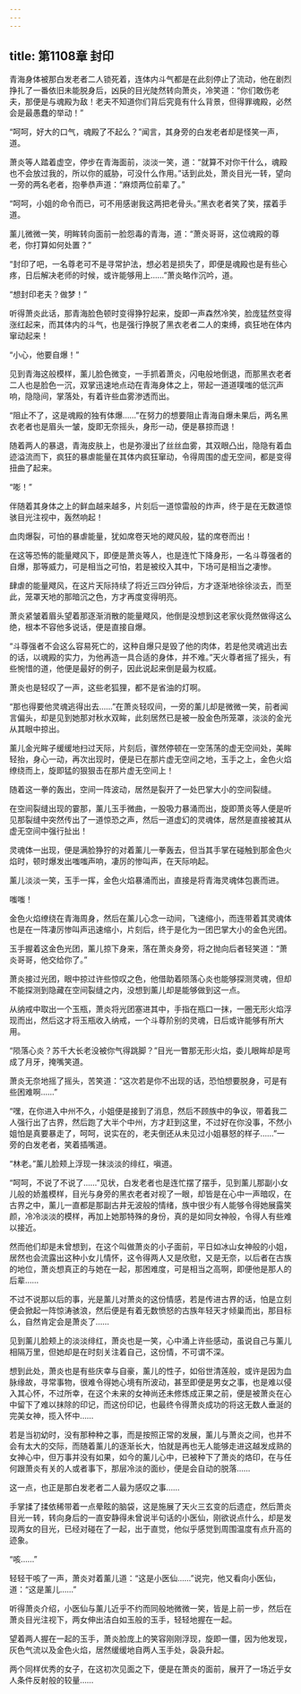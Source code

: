 ```yaml
---
---
---
```

title: 第1108章 封印
---



青海身体被那白发老者二人锁死着，连体内斗气都是在此刻停止了流动，他在剧烈挣扎了一番依旧未能脱身后，凶戾的目光陡然转向萧炎，冷笑道：“你们敢伤老夫，那便是与魂殿为敌！老夫不知道你们背后究竟有什么背景，但得罪魂殿，必然会是最愚蠢的举动！”

“呵呵，好大的口气，魂殿了不起么？”闻言，其身旁的白发老者却是怪笑一声，道。

萧炎等人踏着虚空，停步在青海面前，淡淡一笑，道：“就算不对你干什么，魂殿也不会放过我的，所以你的威胁，可没什么作用。”话到此处，萧炎目光一转，望向一旁的两名老者，抱拳恭声道：“麻烦两位前辈了。”

“呵呵，小姐的命令而已，可不用感谢我这两把老骨头。”黑衣老者笑了笑，摆着手道。

薰儿微微一笑，明眸转向面前一脸怨毒的青海，道：“萧炎哥哥，这位魂殿的尊老，你打算如何处置？”

“封印了吧，一名尊老可不是寻常护法，想必若是损失了，即便是魂殿也是有些心疼，日后解决老师的时候，或许能够用上……”萧炎略作沉吟，道。

“想封印老夫？做梦！”

听得萧炎此话，那青海脸色顿时变得狰狞起来，旋即一声森然冷笑，脸庞猛然变得涨红起来，而其体内的斗气，也是强行挣脱了黑衣老者二人的束缚，疯狂地在体内窜动起来！

“小心，他要自爆！”

见到青海这般模样，薰儿脸色微变，一手抓着萧炎，闪电般地倒退，而那黑衣老者二人也是脸色一沉，双掌迅速地点动在青海身体之上，带起一道道噗嗤的低沉声响，隐隐间，掌落处，有着许些血雾渗透而出。

“阻止不了，这是魂殿的独有体爆……”在努力的想要阻止青海自爆未果后，两名黑衣老者也是眉头一皱，旋即无奈摇头，身形一动，便是暴掠而退！

随着两人的暴退，青海皮肤上，也是弥漫出了丝丝血雾，其双眼凸出，隐隐有着血迹溢流而下，疯狂的暴虐能量在其体内疯狂窜动，令得周围的虚无空间，都是变得扭曲了起来。

“嘭！”

伴随着其身体之上的鲜血越来越多，片刻后一道惊雷般的炸声，终于是在无数道惊骇目光注视中，轰然响起！

血肉爆裂，可怕的暴虐能量，犹如席卷天地的飕风般，猛的席卷而出！

在这等恐怖的能量飕风下，即便是萧炎等人，也是连忙下降身形，一名斗尊强者的自爆，那等威力，可是相当之可怕，若是被绞入其中，下场可是相当之凄惨。

肆虐的能量飕风，在这片天际持续了将近三四分钟后，方才逐渐地徐徐淡去，而至此，笼罩天地的那暗沉之色，方才再度变得明亮。

萧炎紧皱着眉头望着那逐渐消散的能量飕风，他倒是没想到这老家伙竟然做得这么绝，根本不容他多说话，便是直接自爆。

“斗尊强者不会这么容易死亡的，这种自爆只是毁了他的肉体，若是他灵魂逃出去的话，以魂殿的实力，为他再造一具合适的身体，并不难。”天火尊者摇了摇头，有些惋惜的道，他便是最好的例子，因此说起来倒是最为权威。

萧炎也是轻叹了一声，这些老狐狸，都不是省油的灯啊。

“那也得要他灵魂逃得出去……”在萧炎轻叹间，一旁的薰儿却是微微一笑，前者闻言偏头，却是见到她那对秋水双眸，此刻居然已是被一股金色所笼罩，淡淡的金光从其眼中掠出。

薰儿金光眸子缓缓地扫过天际，片刻后，骤然停顿在一空荡荡的虚无空间处，美眸轻抬，身心一动，再次出现时，便是已在那片虚无空间之地，玉手之上，金色火焰缭绕而上，旋即猛的狠狠击在那片虚无空间上！

随着这一拳的轰出，空间一阵波动，居然是裂开了一处巴掌大小的空间裂缝。

在空间裂缝出现的霎那，薰儿玉手微曲，一股吸力暴涌而出，旋即萧炎等人便是听见那裂缝中突然传出了一道惊恐之声，然后一道虚幻的灵魂体，居然是直接被其从虚无空间中强行扯出！

灵魂体一出现，便是满脸狰狞的对着薰儿一拳轰去，但当其手掌在碰触到那金色火焰时，顿时爆发出嗤嗤声响，凄厉的惨叫声，在天际响起。

薰儿淡淡一笑，玉手一挥，金色火焰暴涌而出，直接是将青海灵魂体包裹而进。

嗤嗤！

金色火焰缭绕在青海周身，然后在薰儿心念一动间，飞速缩小，而连带着其灵魂体也是在一阵凄厉惨叫声迅速缩小，片刻后，终于是化为一团巴掌大小的金色光团。

玉手握着这金色光团，薰儿掠下身来，落在萧炎身旁，将之抛向后者轻笑道：“萧炎哥哥，他交给你了。”

萧炎接过光团，眼中掠过许些惊叹之色，他借助着陨落心炎也能够探测灵魂，但却不能探测到隐藏在空间裂缝之内，没想到薰儿却是能够做到这一点。

从纳戒中取出一个玉瓶，萧炎将光团塞进其中，手指在瓶口一抹，一圈无形火焰浮现而出，然后这才将玉瓶收入纳戒，一个斗尊阶别的灵魂，日后或许能够有所大用。

“陨落心炎？苏千大长老没被你气得跳脚？”目光一瞥那无形火焰，委儿眼眸却是弯成了月牙，掩嘴笑道。

萧炎无奈地摇了摇头，苦笑道：“这次若是你不出现的话，恐怕想要脱身，可是有些困难啊……”

“嘿，在你进入中州不久，小姐便是接到了消息，然后不顾族中的争议，带着我二人强行出了古界，然后跑了大半个中州，方才赶到这里，不过好在你没事，不然小姐怕是真要暴走了，呵呵，说实在的，老夫倒还从未见过小姐暴怒的样子……”一旁的白发老者，笑着插嘴道。

“林老。”薰儿脸颊上浮现一抹淡淡的绯红，嗔道。

“呵呵，不说了不说了……”见状，白发老者也是连忙摆了摆手，见到薰儿那副小女儿般的娇羞模样，目光与身旁的黑衣老者对视了一眼，却皆是在心中一声暗叹，在古界之中，薰儿一直都是那副古井无波般的情绪，族中很少有人能够令得她展露笑颜，冷冷淡淡的模样，再加上她那特殊的身份，真的是如同女神般，令得人有些难以接近。

然而他们却是未曾想到，在这个叫做萧炎的小子面前，平日如冰山女神般的小姐，居然也会流露出这种小女儿情怀，这令得两人又是欣慰，又是无奈，以后者在古族的地位，萧炎想真正的与她在一起，那困难度，可是相当之高啊，即便他是那人的后辈……

不过不说那以后的事，光是薰儿对萧炎的这份情感，若是传进古界的话，怕是立刻便会掀起一阵惊涛骇浪，然后便是有着无数愤怒的古族年轻天才倾巢而出，那目标么，自然肯定会是萧炎了……

见到薰儿脸颊上的淡淡绯红，萧炎也是一笑，心中涌上许些感动，虽说自己与薰儿相隔万里，但她却是在时刻关注着自己，这份情，不可谓不深。

想到此处，萧炎也是有些庆幸与自豪，薰儿的性子，如俗世清莲般，或许是因为血脉缘故，寻常事物，很难令得她心境有所波动，甚至即便是男女之事，也是难以侵入其心怀，不过所幸，在这个未来的女神尚还未修炼成正果之前，便是被萧炎在心中留下了难以抹除的印记，而这份印记，也最终令得萧炎成功的将这无数人垂涎的完美女神，揽入怀中……

若是当初幼时，没有那种种之事，而是按照正常的发展，薰儿与萧炎之间，也并不会有太大的交际，而随着薰儿的逐渐长大，怕就是再也无人能够走进这越发成熟的女神心中，但万事并没有如果，如今的薰儿心中，已被种下了萧炎的烙印，在与任何跟萧炎有关的人或者事下，那层冷淡的面纱，便是会自动的脱落……

这一点，也正是那白发老者二人最为感叹之事……

手掌揉了揉依稀带着一点晕眩的脑袋，这是施展了天火三玄变的后遗症，然后萧炎目光一转，转向身后的一直安静得未曾说半句话的小医仙，刚欲说点什么，却是发现两女的目光，已经对碰在了一起，出于直觉，他似乎感觉到周围温度有点升高的迹象。

“咳……”

轻轻干咳了一声，萧炎对着薰儿道：“这是小医仙……”说完，他又看向小医仙，道：“这是薰儿……”

听得萧炎介绍，小医仙与薰儿近乎不约而同般地微微一笑，皆是上前一步，然后在萧炎目光注视下，两女伸出洁白如玉般的玉手，轻轻地握在一起。

望着两人握在一起的玉手，萧炎脸庞上的笑容刚刚浮现，旋即一僵，因为他发现，灰色气流以及金色火焰，居然缓缓地自两人玉手处，袅袅升起。

两个同样优秀的女子，在这初次见面之下，便是在萧炎的面前，展开了一场近乎女人条件反射般的较量……